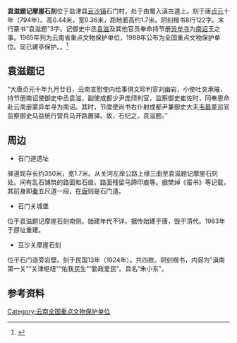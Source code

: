 {{文物保护单位 
|名称 = 袁滋题记摩崖石刻
|编号 = 3-174
|图片 = 
|级别 = N
|分类 = 石刻及其他
|时代 = [[唐|唐]] 
|所在 = [[云南省|云南省]][[昭通市|昭通市]][[盐津县|盐津县]] 
|坐标 =
|登录 = 1988年
}}

'''袁滋题记摩崖石刻'''位于盐津县[[豆沙镇|豆沙镇]]石门村，处于由蜀入滇古道上。刻于唐[[貞元_(唐朝)|贞元]]十年（794年）。高0.44米，宽0.36米，距地面高约1.7米。阴刻楷书8行122字。末行篆书“袁滋题”3字。记御史中丞[[袁滋|袁滋]]及其他官员奉命持节册[[异牟寻|异牟寻]]为[[南诏|南诏]]王之事。1965年列为云南省重点文物保护单位，1988年公布为全国重点文物保护单位。现已建亭保护。。<ref>{{Cite book |title=中国文物地图集（云南分册）|publisher=云南科技出版社 |year=2001 |isbn=7-5416-1120-4 |pages=62-63 }}</ref>

==袁滋题记==

“大唐贞元十年九月廿日，云南宣慰使内给事俱文珍判官刘幽岩，小使吐突承璀，持节册南诏使御史中丞袁滋，副使成都少尹庞颀判官，监察御史崔佐时，同奉恩命赴云南册蒙异牟寻为南诏。其时，节度使尚书右仆射成都尹兼御史大夫[[韦皋|韦皋]]差巡官监察御史马益统行营兵马开路置驿。故，石纪之。袁滋题。”

==周边==
*石门道遗址
驿道现存长约350米，宽1.7米。从关河左岸公路上缘三曲至袁滋题记摩崖石刻处。间有乱石铺筑的路面和石级。路面残留马蹄印痕等。据樊绰《蛮书》等记载，其前身即[[秦|秦]]五尺道一段，在[[唐|唐]]则是石门道。
*石门关城堡
位于袁滋题记摩崖石刻南侧。始建年代不详。据传始建于唐，毁于清代。1983年于原址重建。
*豆沙关摩崖石刻
位于石门道旁岩壁。刻于民国13年（1924年）。共四款。阴刻楷书，内容为“滇南第一关”“关津枢纽”“佑我民生”“勤政爱民”。具名“朱小东”。

==参考资料==
{{Reflist}}

{{云南全国重点文物保护单位}}

[[Category:云南全国重点文物保护单位|Category:云南全国重点文物保护单位]]